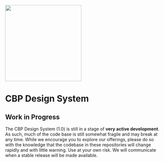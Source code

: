 
<Meta title="Foundations/Introduction" />

<style>
  {`
    .cbp-mdx-intro {
      text-align: center;
    }

    .cbp-mdx-intro img {
      display: inline-block;
      margin-bottom: 2rem;
    }

    .cbp-mdx-intro h1 {
      font-size: 2.5rem;
      font-weight: 700;
      margin-bottom: 3rem;
    }
  `}
</style>

<div className="cbp-mdx-intro">
  <img src="assets/images/CBP_SEAL.svg" height="245" width="245" />

  # CBP Design System
</div>

## Work in Progress

The CBP Design System (1.0) is still in a stage of <b>very active development</b>. As such, much of the code base is still somewhat fragile and may break at any time. While we encourage you to explore our offerings, please do so with the knowledge that the codebase in these repositories will change rapidly and with little warning. Use at your own risk. We will communicate when a stable release will be made available.